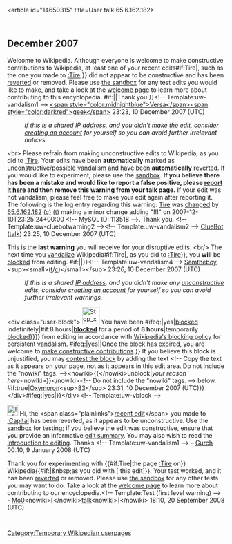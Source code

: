 <article id="14650315" title=User talk:65.6.162.182>
	<talkpage id="14650315" title="User talk:65.6.162.182">

== December 2007 ==
{{{icon|[[Image:Information.svg|25px]] }}}Welcome to Wikipedia. Although everyone is welcome to make constructive contributions to Wikipedia, at least one of your recent edits{{{{{subst|}}}#if:Tire|, such as the one you made to [[:Tire]],}} did not appear to be constructive and has been [[Help:Reverting|reverted]] or removed.  Please use [[Wikipedia:Sandbox|the sandbox]] for any test edits you would like to make, and take a look at the [[Wikipedia:Introduction|welcome page]] to learn more about contributing to this encyclopedia. {{{{{subst|}}}#if:{{{2|}}}|{{{2}}}|Thank you.}}&lt;!-- Template:uw-vandalism1 --&gt; [[User:Versageek|&lt;span style=&quot;color:midnightblue&quot;&gt;Versa&lt;/span&gt;]][[User_talk:Versageek|&lt;span style=&quot;color:darkred&quot;&gt;geek&lt;/span&gt;]] 23:23, 10 December 2007 (UTC)
:''If this is a shared [[IP address]], and you didn't make the edit, consider [[Wikipedia:Why create an account?|creating an account]] for yourself so you can avoid further irrelevant notices.''

&lt;br&gt;
{{{icon|[[Image:Information.svg|left|25px]] }}}Please refrain from making unconstructive edits to Wikipedia, as you did to [[:Tire]]. Your edits have been '''automatically''' marked as [[Wikipedia:Vandalism|unconstructive/possible vandalism]] and have been '''automatically''' [[Help:Reverting|reverted]]. If you would like to experiment, please use the [[Wikipedia:Sandbox|sandbox]]. {{User:ClueBot/Tracker}} '''If you believe there has been a mistake and would like to report a false positive, please [[User:ClueBot/FalsePositives|report it here]] and then remove this warning from your talk page.'''  If your edit was not vandalism, please feel free to make your edit again after reporting it. The following is the log entry regarding this warning: [[Tire]] was [http://en.wikipedia.org/w/index.php?title=Tire&amp;diff=177092082&amp;oldid=177091956 changed] by [[User:65.6.162.182|65.6.162.182]] [[Special:Contributions/65.6.162.182|(c)]] [[User talk:65.6.162.182|(t)]] making a minor change adding &quot;!!!&quot; on 2007-12-10T23:25:24+00:00 &lt;!-- MySQL ID: 113518 --&gt;. Thank you. &lt;!-- Template:uw-cluebotwarning2 --&gt;&lt;!-- Template:uw-vandalism2 --&gt; [[User:ClueBot|ClueBot]] ([[User talk:ClueBot|talk]]) 23:25, 10 December 2007 (UTC)

{{{icon|[[Image:Stop hand nuvola.svg|left|30px]] }}}This is the '''last warning''' you will receive for your disruptive edits. &lt;br/&gt; The next time you [[Wikipedia:Vandalism|vandalize]] Wikipedia{{{{{subst|}}}#if:Tire|, as you did to [[:Tire]]}}, you '''will''' be [[Wikipedia:Blocking policy|blocked]] from editing. {{{{{subst|}}}#if:{{{2|}}}|{{{2}}}|}}&lt;!-- Template:uw-vandalism4 --&gt; [[User:Samtheboy|Samtheboy]] &lt;sup&gt;&lt;small&gt;([[User talk:Samtheboy|t]]/[[Special:Contributions/Samtheboy|c]])&lt;/small&gt;&lt;/sup&gt; 23:26, 10 December 2007 (UTC)
:''If this is a shared [[IP address]], and you didn't make any [[Wikipedia:vandalism|unconstructive]] edits, consider [[Wikipedia:Why create an account?|creating an account]] for yourself so you can avoid further irrelevant warnings.''

&lt;div class=&quot;user-block&quot;&gt; [[Image:Stop x nuvola with clock.svg|40px|left]]  You have been {{{{{subst|}}}#ifeq:{{{indef|}}}|yes|[[Wikipedia:Blocking policy|blocked]] indefinitely|{{{{{subst|}}}#if:8 hours|'''[[Wikipedia:Blocking policy|blocked]]''' for a period of '''8 hours'''|temporarily [[Wikipedia:Blocking policy|blocked]]}}}} from editing in accordance with [[Wikipedia:Blocking policy|Wikipedia's blocking policy]] for persistent [[Wikipedia:Vandalism|vandalism]].  {{{{{subst|}}}#ifeq:{{{indef|}}}|yes||Once the block has expired, you are welcome to [[Wikipedia:Five pillars|make constructive contributions]].}}  If you believe this block is unjustified, you may [[Wikipedia:Appealing a block|contest the block]] by adding the text &lt;!-- Copy the text as it appears on your page, not as it appears in this edit area. Do not include the &quot;nowiki&quot; tags. --&gt;&lt;nowiki&gt;{{&lt;/nowiki&gt;unblock|''your reason here''&lt;nowiki&gt;}}&lt;/nowiki&gt;&lt;!-- Do not include the &quot;nowiki&quot; tags. --&gt; below. {{{{{subst|}}}#if:true|[[User:Oxymoron83|Oxymoron]]&lt;sup&gt;[[User_talk:Oxymoron83|83]]&lt;/sup&gt; 23:31, 10 December 2007 (UTC)}}&lt;/div&gt;{{{{{subst|}}}#ifeq:{{{indef|}}}|yes|[[Category:Temporary Wikipedian userpages]]}}&lt;/div&gt;&lt;!-- Template:uw-vblock --&gt;

[[Image:Information.png|25px|left]] Hi, the &lt;span class=&quot;plainlinks&quot;&gt;[http://en.wikipedia.org/wiki/Capital?diff=183069708 recent edit]&lt;/span&gt; you made to [[:Capital]] has been reverted, as it appears to be unconstructive. Use the [[Wikipedia:Sandbox|sandbox]] for testing; if you believe the edit was constructive, ensure that you provide an informative [[Help:Edit summary|edit summary]]. You may also wish to read the [[Wikipedia:Introduction|introduction to editing]]. Thanks &lt;!-- Template:uw-vandalism1 --&gt; – [[User talk:Gurch|Gurch]] 00:10, 9 January 2008 (UTC)

Thank you for experimenting with {{#if:Tire|the page [[:Tire]] on}} Wikipedia{{#if:|&amp;nbsp;as you did with [{{{diff}}} this edit]}}. Your test worked, and it has been [[Help:Reverting|reverted]] or removed. Please use [[Wikipedia:Sandbox|the sandbox]] for any other tests you may want to do. Take a look at the [[Wikipedia:Introduction|welcome page]] to learn more about contributing to our encyclopedia.&lt;!-- Template:Test (first level warning) --&gt; - [[User:Mo0|Mo0]]&lt;nowiki&gt;[&lt;/nowiki&gt;[[User Talk:Mo0|talk]]&lt;nowiki&gt;]&lt;/nowiki&gt; 18:10, 20 September 2008 (UTC)
	</talkpage>
</article>